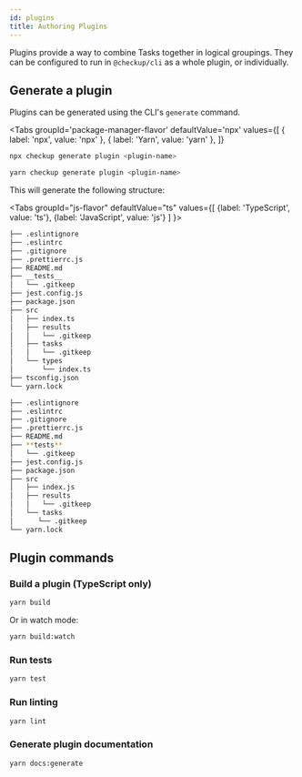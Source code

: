 ```yaml
---
id: plugins
title: Authoring Plugins
---
```



Plugins provide a way to combine Tasks together in logical groupings. They can be configured to run in `@checkup/cli` as a whole plugin, or individually.

## Generate a plugin

Plugins can be generated using the CLI's `generate` command.

<Tabs
  groupId='package-manager-flavor'
  defaultValue='npx'
  values={[
    { label: 'npx', value: 'npx' },
    { label: 'Yarn', value: 'yarn' },
  ]}
>
  <TabItem value='npx'>

```bash
npx checkup generate plugin <plugin-name>
```

  </TabItem>
  <TabItem value='yarn'>

```bash
yarn checkup generate plugin <plugin-name>
```

  </TabItem>
</Tabs>

This will generate the following structure:

<Tabs
  groupId="js-flavor"
  defaultValue="ts"
  values={[
    {label: 'TypeScript', value: 'ts'},
    {label: 'JavaScript', value: 'js'}
  ]
}>
  <TabItem value="ts">

```bash
├── .eslintignore
├── .eslintrc
├── .gitignore
├── .prettierrc.js
├── README.md
├── __tests__
│   └── .gitkeep
├── jest.config.js
├── package.json
├── src
│   ├── index.ts
│   ├── results
│   │   └── .gitkeep
│   ├── tasks
│   │   └── .gitkeep
│   └── types
│       └── index.ts
├── tsconfig.json
└── yarn.lock
```

</TabItem>
  <TabItem value="js">

```bash
├── .eslintignore
├── .eslintrc
├── .gitignore
├── .prettierrc.js
├── README.md
├── **tests**
│   └── .gitkeep
├── jest.config.js
├── package.json
├── src
│   ├── index.js
│   ├── results
│   │   └── .gitkeep
│   └── tasks
│      └── .gitkeep
└── yarn.lock
```

  </TabItem>
</Tabs>

## Plugin commands

### Build a plugin (TypeScript only)

```bash
yarn build
```

Or in watch mode:

```bash
yarn build:watch
```

### Run tests

```bash
yarn test
```

### Run linting

```bash
yarn lint
```

### Generate plugin documentation

```bash
yarn docs:generate
```
